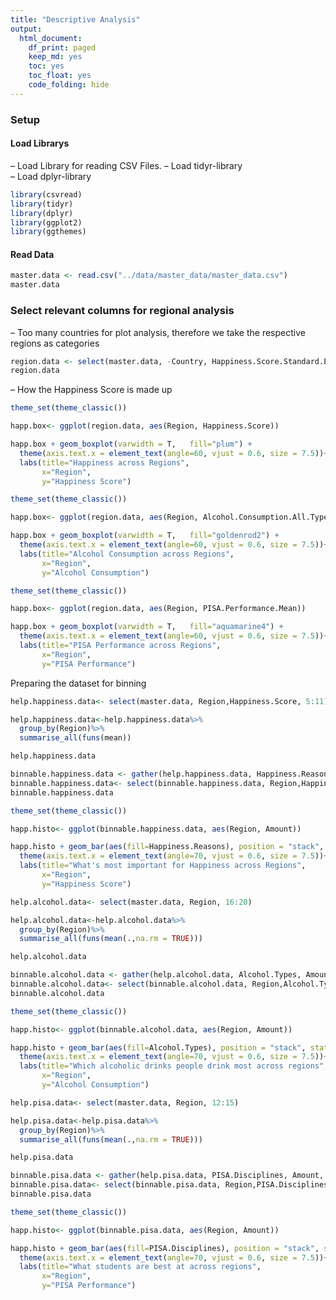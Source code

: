 ```yaml
---
title: "Descriptive Analysis"
output:
  html_document:
    df_print: paged
    keep_md: yes
    toc: yes
    toc_float: yes
    code_folding: hide
---
```



### Setup

#### Load Librarys

-- Load Library for reading CSV Files.
-- Load tidyr-library  
-- Load dplyr-library  

```r
library(csvread)
library(tidyr)
library(dplyr)
library(ggplot2)
library(ggthemes)

```

#### Read Data
```r
master.data <- read.csv("../data/master_data/master_data.csv")
master.data

```

### Select relevant columns for regional analysis

-- Too many countries for plot analysis, therefore we take the respective regions as categories  

```r

region.data <- select(master.data, -Country, Happiness.Score.Standard.Error)
region.data 

```

-- How the Happiness Score is made up  

```r

theme_set(theme_classic())

happ.box<- ggplot(region.data, aes(Region, Happiness.Score))

happ.box + geom_boxplot(varwidth = T,   fill="plum") +
  theme(axis.text.x = element_text(angle=60, vjust = 0.6, size = 7.5))+
  labs(title="Happiness across Regions",
       x="Region",
       y="Happiness Score")

```

```r

theme_set(theme_classic())

happ.box<- ggplot(region.data, aes(Region, Alcohol.Consumption.All.Types))

happ.box + geom_boxplot(varwidth = T,   fill="goldenrod2") +
  theme(axis.text.x = element_text(angle=60, vjust = 0.6, size = 7.5))+
  labs(title="Alcohol Consumption across Regions",
       x="Region",
       y="Alcohol Consumption")

```

```r

theme_set(theme_classic())

happ.box<- ggplot(region.data, aes(Region, PISA.Performance.Mean))

happ.box + geom_boxplot(varwidth = T,   fill="aquamarine4") +
  theme(axis.text.x = element_text(angle=60, vjust = 0.6, size = 7.5))+
  labs(title="PISA Performance across Regions",
       x="Region",
       y="PISA Performance")

```

Preparing the dataset for binning
```r
help.happiness.data<- select(master.data, Region,Happiness.Score, 5:11)

help.happiness.data<-help.happiness.data%>%
  group_by(Region)%>%
  summarise_all(funs(mean))

help.happiness.data

```

```r

binnable.happiness.data <- gather(help.happiness.data, Happiness.Reasons, Amount, 3:9 )
binnable.happiness.data<- select(binnable.happiness.data, Region,Happiness.Reasons, Amount)
binnable.happiness.data

```

```r

theme_set(theme_classic())

happ.histo<- ggplot(binnable.happiness.data, aes(Region, Amount))

happ.histo + geom_bar(aes(fill=Happiness.Reasons), position = "stack", stat="identity")+
  theme(axis.text.x = element_text(angle=70, vjust = 0.6, size = 7.5))+
  labs(title="What's most important for Happiness across Regions",
       x="Region",
       y="Happiness Score")


```

```r
help.alcohol.data<- select(master.data, Region, 16:20)

help.alcohol.data<-help.alcohol.data%>%
  group_by(Region)%>%
  summarise_all(funs(mean(.,na.rm = TRUE)))

help.alcohol.data

```

```r

binnable.alcohol.data <- gather(help.alcohol.data, Alcohol.Types, Amount, 3:6 )
binnable.alcohol.data<- select(binnable.alcohol.data, Region,Alcohol.Types, Amount)
binnable.alcohol.data

```

```r

theme_set(theme_classic())

happ.histo<- ggplot(binnable.alcohol.data, aes(Region, Amount))

happ.histo + geom_bar(aes(fill=Alcohol.Types), position = "stack", stat="identity")+
  theme(axis.text.x = element_text(angle=70, vjust = 0.6, size = 7.5))+
  labs(title="Which alcoholic drinks people drink most across regions",
       x="Region",
       y="Alcohol Consumption")


```

```r
help.pisa.data<- select(master.data, Region, 12:15)

help.pisa.data<-help.pisa.data%>%
  group_by(Region)%>%
  summarise_all(funs(mean(.,na.rm = TRUE)))

help.pisa.data

```

```r

binnable.pisa.data <- gather(help.pisa.data, PISA.Disciplines, Amount, 2:4 )
binnable.pisa.data<- select(binnable.pisa.data, Region,PISA.Disciplines, Amount)
binnable.pisa.data

```

```r

theme_set(theme_classic())

happ.histo<- ggplot(binnable.pisa.data, aes(Region, Amount))

happ.histo + geom_bar(aes(fill=PISA.Disciplines), position = "stack", stat="identity")+
  theme(axis.text.x = element_text(angle=70, vjust = 0.6, size = 7.5))+
  labs(title="What students are best at across regions",
       x="Region",
       y="PISA Performance")


```

### 